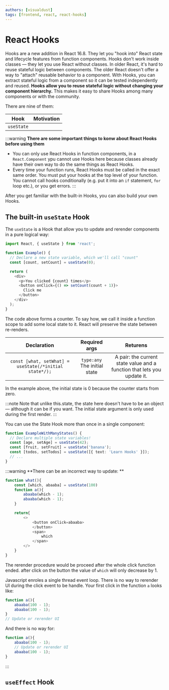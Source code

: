 ```yaml
---
authors: [visualdust]
tags: [frontend, react, react-hooks]
---
```


# React Hooks

Hooks are a new addition in React 16.8. They let you "hook into" React state and lifecycle features from function components. Hooks don't work inside classes — they let you use React without classes. In older React, it's hard to reuse stateful logic between components. The older React doesn't offer a way to "attach" reusable behavior to a component. With Hooks, you can extract stateful logic from a component so it can be tested independently and reused. **Hooks allow you to reuse stateful logic without changing your component hierarchy.** This makes it easy to share Hooks among many components or with the community.

There are nine of them:

| Hook | Motivation |
|:---:|---|
| `useState` ||

:::warning
**There are some important things to konw about React Hooks before using them**

- You can only use React Hooks in function components, in a `React.Component` ypu cannot use Hooks here because classes already have their own way to do the same things as React Hooks. 
- Every time your function runs, React Hooks must be called in the exact same order. You must put your hooks at the top level of your function. You cannot call hooks conditionally (e.g. put it into an `if` statement, `for` loop etc.), or you get errors.
:::

After you get familiar with the built-in Hooks, you can also build your own Hooks.

## The built-in `useState` Hook

The `useState` is a Hook that allow you to update and rerender components in a pure logical way:

```typescript
import React, { useState } from 'react';

function Example() {
  // Declare a new state variable, which we'll call "count"
  const [count, setCount] = useState(0);

  return (
    <div>
      <p>You clicked {count} times</p>
      <button onClick={() => setCount(count + 1)}>
        Click me
      </button>
    </div>
  );
}
```

The code above forms a counter. To say how, we call it inside a function scope to add some local state to it. React will preserve the state between re-renders.

Declaration | Required args | Returens
|:---:|:---:|:---:|
|`const [what, setWhat] = useState(/*initial state*/);`| `type:any` The initial state | A pair: the current state value and a function that lets you update it. |

In the example above, the initial state is 0 because the counter starts from zero.

:::note
Note that unlike this.state, the state here doesn't have to be an object — although it can be if you want. The initial state argument is only used during the first render.
:::

You can use the State Hook more than once in a single component:

```typescript
function ExampleWithManyStates() {
  // Declare multiple state variables!
  const [age, setAge] = useState(42);
  const [fruit, setFruit] = useState('banana');
  const [todos, setTodos] = useState([{ text: 'Learn Hooks' }]);
  // ...
}
```

:::warning
**There can be an incorrect way to update: **

```ts
function what(){
    const [which, abaaba] = useState(100)
    function a(){
        abaaba(which - 1);
        abaaba(which - 1);
    }

    return{
        <>
            <button onClick=abaaba>
            </button>
            <span>
                which
            </span>
        </>
    }
}
```

The rerender procedure would be proceed after the whole click function ended. after click on the button the value of `which` will only decrease by 1.

Javascript enroles a single thread event loop. There is no way to rerender UI during the click event to be handle. Your first click in the function `a` looks like:

```ts
function a(){
    abaaba(100 - 1);
    abaaba(100 - 1);
}
// Update or rerender UI
```

And there is no way for:

```ts
function a(){
    abaaba(100 - 1);
    // Update or rerender UI
    abaaba(100 - 1);
}
```
:::



## `useEffect` Hook

